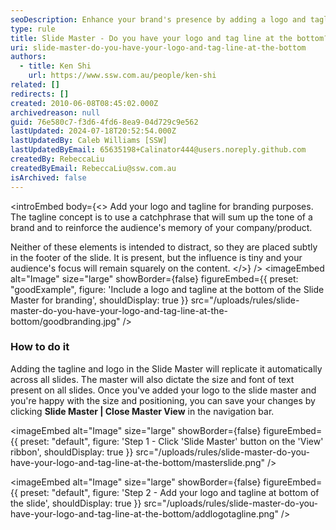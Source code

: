 ```yaml
---
seoDescription: Enhance your brand's presence by adding a logo and tagline to the Slide Master for consistent branding across all slides.
type: rule
title: Slide Master - Do you have your logo and tag line at the bottom?
uri: slide-master-do-you-have-your-logo-and-tag-line-at-the-bottom
authors:
  - title: Ken Shi
    url: https://www.ssw.com.au/people/ken-shi
related: []
redirects: []
created: 2010-06-08T08:45:02.000Z
archivedreason: null
guid: 76e580c7-f3d6-4fd6-8ea9-04d729c9e562
lastUpdated: 2024-07-18T20:52:54.000Z
lastUpdatedBy: Caleb Williams [SSW]
lastUpdatedByEmail: 65635198+Calinator444@users.noreply.github.com
createdBy: RebeccaLiu
createdByEmail: RebeccaLiu@ssw.com.au
isArchived: false
---
```


<introEmbed
  body={<>
Add your logo and tagline for branding purposes. The tagline concept is to use a catchphrase that will sum up the tone of a brand and to reinforce the audience's memory of your company/product.

Neither of these elements is intended to distract, so they are placed subtly in the footer of the slide. It is present, but the influence is tiny and your audience's focus will remain squarely on the content.
  </>}
/>
<imageEmbed
  alt="Image"
  size="large"
  showBorder={false}
  figureEmbed={{
    preset: "goodExample",
    figure: 'Include a logo and tagline at the bottom of the Slide Master for branding',
    shouldDisplay: true
  }}
  src="/uploads/rules/slide-master-do-you-have-your-logo-and-tag-line-at-the-bottom/goodbranding.jpg"
/>

### How to do it

Adding the tagline and logo in the Slide Master will replicate it automatically across all slides. The master will also dictate the size and font of text present on all slides. Once you've added your logo to the slide master and you're happy with the size and positioning, you can save your changes by clicking **Slide Master | Close Master View** in the navigation bar.


<imageEmbed
  alt="Image"
  size="large"
  showBorder={false}
  figureEmbed={{
    preset: "default",
    figure: 'Step 1 - Click \'Slide Master\' button on the \'View\' ribbon',
    shouldDisplay: true
  }}
  src="/uploads/rules/slide-master-do-you-have-your-logo-and-tag-line-at-the-bottom/masterslide.png"
/>


<imageEmbed
  alt="Image"
  size="large"
  showBorder={false}
  figureEmbed={{
    preset: "default",
    figure: 'Step 2 - Add your logo and tagline at bottom of the slide',
    shouldDisplay: true
  }}
  src="/uploads/rules/slide-master-do-you-have-your-logo-and-tag-line-at-the-bottom/addlogotagline.png"
/>
